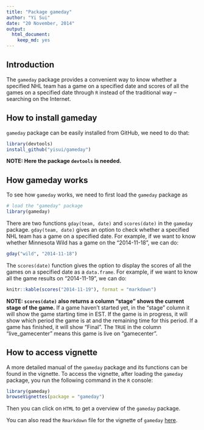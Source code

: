 ```yaml
---
title: "Package gameday"
author: "Yi Sui"
date: "20 November, 2014"
output:
  html_document:
    keep_md: yes
---
```


## Introduction

The `gameday` package provides a convenient way to know whether a specified NHL team has a 
game on a specified date and scores of all the games on a specified date through `R` 
instead of the traditional way -- searching on the Internet.

## How to install gameday

`gameday` package can be easily installed from GitHub, we need to do that:
```r
library(devtools)
install_github("yisui/gameday")
```

__NOTE: Here the package `devtools` is needed.__

## How gameday works

To see how `gameday` works, we need to first load the `gameday` package as
```r
# load the "gameday" package 
library(gameday)
```

There are two functions `gday(team, date)` and `scores(date)` in the `gameday` package. 
`gday(team, date)` gives an option to check whether a specified NHL team has a 
game on a specified date. For example, if we want to know whether Minnesota Wild has a 
game on the "2014-11-18", we can do:
```r
gday("wild", "2014-11-18")
```

The `scores(date)` function gives the option to display the scores of all the games 
on a specified date as a `data.frame`. For example, if we want to know all the game 
results on "2014-11-19", we can do:
```r
knitr::kable(scores("2014-11-19"), format = "markdown")
```

__NOTE: `scores(date)` also returns a column "stage" shows the current 
stage of the game.__ If a game haven't 
started yet, in the "stage" column it will show the game starting time in EST. If the 
game is in progress, it will show which period the game is at and the remaining time for
this period. If a game has finished, it will show "Final". The `TRUE` in the column 
"live_gamecenter" means this game is live on "gamecenter".


## How to access vignette

A more detailed manual of the `gameday` package and its functions can be found in the 
vignette. To access the vignette, after loading the `gameday` package, you run the 
following command in the `R` console:
```r
library(gameday)
browseVignettes(package = "gameday")
```

Then you can click on `HTML` to get a overview of the `gameday` package.

You can also read the `Rmarkdown` file for the vignette of `gameday` [here](https://github.com/yisui/gameday/blob/master/vignettes/overview.Rmd).
